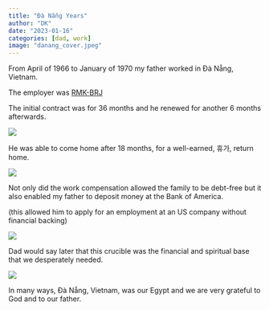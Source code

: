 ---
title: "Đà Nẵng Years"
author: "DK"
date: "2023-01-16"
categories: [dad, work]
image: "danang_cover.jpeg"
---

From April of 1966 to January of 1970 my father worked in Đà Nẵng, Vietnam.

The employer was [RMK-BRJ](https://en.wikipedia.org/wiki/RMK-BRJ)

The initial contract was for 36 months and he renewed for another 6 months afterwards.

![](Epson_01152023103739_4.jpg)

He was able to come home after 18 months, for a well-earned, 휴가, return home.

![](Epson_01152023092338_3.jpg)

Not only did the work compensation allowed the family to be debt-free but it also enabled my father to deposit money at the Bank of America.

(this allowed him to apply for an employment at an US company without financial backing)

![](Epson_01152023103739_2.jpg)

Dad would say later that this crucible was the financial and spiritual base that we desperately needed.

![](Epson_01152023091240_3.jpg)

In many ways, Đà Nẵng, Vietnam, was our Egypt and we are very grateful to God and to our father.
